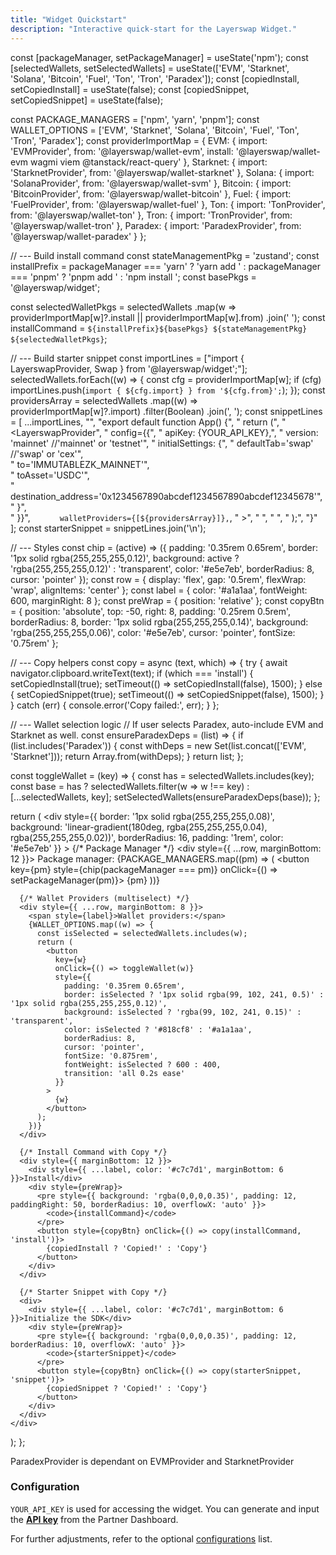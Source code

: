 ```yaml
---
title: "Widget Quickstart"
description: "Interactive quick-start for the Layerswap Widget."
---
```


  const [packageManager, setPackageManager] = useState('npm');
  const [selectedWallets, setSelectedWallets] = useState(['EVM', 'Starknet', 'Solana', 'Bitcoin', 'Fuel', 'Ton', 'Tron', 'Paradex']);
  const [copiedInstall, setCopiedInstall] = useState(false);
  const [copiedSnippet, setCopiedSnippet] = useState(false);

  const PACKAGE_MANAGERS = ['npm', 'yarn', 'pnpm'];
  const WALLET_OPTIONS = ['EVM', 'Starknet', 'Solana', 'Bitcoin', 'Fuel', 'Ton', 'Tron', 'Paradex'];
  const providerImportMap = {
    EVM: { import: 'EVMProvider', from: '@layerswap/wallet-evm', install: '@layerswap/wallet-evm wagmi viem @tanstack/react-query' },
    Starknet: { import: 'StarknetProvider', from: '@layerswap/wallet-starknet' },
    Solana: { import: 'SolanaProvider', from: '@layerswap/wallet-svm' },
    Bitcoin: { import: 'BitcoinProvider', from: '@layerswap/wallet-bitcoin' },
    Fuel: { import: 'FuelProvider', from: '@layerswap/wallet-fuel' },
    Ton:  { import: 'TonProvider', from: '@layerswap/wallet-ton' },
    Tron: { import: 'TronProvider', from: '@layerswap/wallet-tron' },
    Paradex: { import: 'ParadexProvider', from: '@layerswap/wallet-paradex' }
  };

  // --- Build install command
  const stateManagementPkg = 'zustand';
  const installPrefix =
    packageManager === 'yarn' ? 'yarn add ' :
    packageManager === 'pnpm' ? 'pnpm add ' :
                                'npm install ';
  const basePkgs = '@layerswap/widget';

  const selectedWalletPkgs = selectedWallets
    .map(w => providerImportMap[w]?.install || providerImportMap[w].from)
    .join(' ');
  const installCommand = `${installPrefix}${basePkgs} ${stateManagementPkg} ${selectedWalletPkgs}`;

  // --- Build starter snippet
  const importLines = ["import { LayerswapProvider, Swap } from '@layerswap/widget';"];
  selectedWallets.forEach((w) => {
    const cfg = providerImportMap[w];
    if (cfg) importLines.push(`import { ${cfg.import} } from '${cfg.from}';`);
  });
  const providersArray = selectedWallets
    .map((w) => providerImportMap[w]?.import)
    .filter(Boolean)
    .join(', ');
  const snippetLines = [
    ...importLines,
    "",
    "export default function App() {",
    "  return (",
    "    <LayerswapProvider",
    "      config={{",
    "        apiKey: {YOUR_API_KEY},",
    "        version: 'mainnet' //'mainnet' or 'testnet'",
    "        initialSettings: {",
    "           defaultTab='swap' //'swap' or 'cex'",    
    "           to='IMMUTABLEZK_MAINNET'",    
    "           toAsset='USDC'",    
    "           destination_address='0x1234567890abcdef1234567890abcdef12345678'",    
    "        }",    
    "      }}",
    `      walletProviders={[${providersArray}]},`,
    "    >",
    "      <Swap />",
    "    </LayerswapProvider>",
    "  );",
    "}"
  ];
  const starterSnippet = snippetLines.join('\n');

  // --- Styles
  const chip = (active) => ({
    padding: '0.35rem 0.65rem',
    border: '1px solid rgba(255,255,255,0.12)',
    background: active ? 'rgba(255,255,255,0.12)' : 'transparent',
    color: '#e5e7eb',
    borderRadius: 8,
    cursor: 'pointer'
  });
  const row = { display: 'flex', gap: '0.5rem', flexWrap: 'wrap', alignItems: 'center' };
  const label = { color: '#a1a1aa', fontWeight: 600, marginRight: 8 };
  const preWrap = { position: 'relative' };
  const copyBtn = {
    position: 'absolute',
    top: -50,
    right: 8,
    padding: '0.25rem 0.5rem',
    borderRadius: 8,
    border: '1px solid rgba(255,255,255,0.14)',
    background: 'rgba(255,255,255,0.06)',
    color: '#e5e7eb',
    cursor: 'pointer',
    fontSize: '0.75rem'
  };

  // --- Copy helpers
  const copy = async (text, which) => {
    try {
      await navigator.clipboard.writeText(text);
      if (which === 'install') {
        setCopiedInstall(true);
        setTimeout(() => setCopiedInstall(false), 1500);
      } else {
        setCopiedSnippet(true);
        setTimeout(() => setCopiedSnippet(false), 1500);
      }
    } catch (err) {
      console.error('Copy failed:', err);
    }
  };

  // --- Wallet selection logic
  // If user selects Paradex, auto-include EVM and Starknet as well.
  const ensureParadexDeps = (list) => {
    if (list.includes('Paradex')) {
      const withDeps = new Set(list.concat(['EVM', 'Starknet']));
      return Array.from(withDeps);
    }
    return list;
  };

  const toggleWallet = (key) => {
    const has = selectedWallets.includes(key);
    const base = has ? selectedWallets.filter(w => w !== key) : [...selectedWallets, key];
    setSelectedWallets(ensureParadexDeps(base));
  };

  return (
    <div
      style={{
        border: '1px solid rgba(255,255,255,0.08)',
        background:
          'linear-gradient(180deg, rgba(255,255,255,0.04), rgba(255,255,255,0.02))',
        borderRadius: 16,
        padding: '1rem',
        color: '#e5e7eb'
      }}
    >
      {/* Package Manager */}
      <div style={{ ...row, marginBottom: 12 }}>
        <span style={label}>Package manager:</span>
        {PACKAGE_MANAGERS.map((pm) => (
          <button key={pm} style={chip(packageManager === pm)} onClick={() => setPackageManager(pm)}>
            {pm}
          </button>
        ))}
      </div>

      {/* Wallet Providers (multiselect) */}
      <div style={{ ...row, marginBottom: 8 }}>
        <span style={label}>Wallet providers:</span>
        {WALLET_OPTIONS.map((w) => {
          const isSelected = selectedWallets.includes(w);
          return (
            <button
              key={w}
              onClick={() => toggleWallet(w)}
              style={{
                padding: '0.35rem 0.65rem',
                border: isSelected ? '1px solid rgba(99, 102, 241, 0.5)' : '1px solid rgba(255,255,255,0.12)',
                background: isSelected ? 'rgba(99, 102, 241, 0.15)' : 'transparent',
                color: isSelected ? '#818cf8' : '#a1a1aa',
                borderRadius: 8,
                cursor: 'pointer',
                fontSize: '0.875rem',
                fontWeight: isSelected ? 600 : 400,
                transition: 'all 0.2s ease'
              }}
            >
              {w}
            </button>
          );
        })}
      </div>

      {/* Install Command with Copy */}
      <div style={{ marginBottom: 12 }}>
        <div style={{ ...label, color: '#c7c7d1', marginBottom: 6 }}>Install</div>
        <div style={preWrap}>
          <pre style={{ background: 'rgba(0,0,0,0.35)', padding: 12, paddingRight: 50, borderRadius: 10, overflowX: 'auto' }}>
            <code>{installCommand}</code>
          </pre>
          <button style={copyBtn} onClick={() => copy(installCommand, 'install')}>
            {copiedInstall ? 'Copied!' : 'Copy'}
          </button>
        </div>
      </div>

      {/* Starter Snippet with Copy */}
      <div>
        <div style={{ ...label, color: '#c7c7d1', marginBottom: 6 }}>Initialize the SDK</div>
        <div style={preWrap}>
          <pre style={{ background: 'rgba(0,0,0,0.35)', padding: 12, borderRadius: 10, overflowX: 'auto' }}>
            <code>{starterSnippet}</code>
          </pre>
          <button style={copyBtn} onClick={() => copy(starterSnippet, 'snippet')}>
            {copiedSnippet ? 'Copied!' : 'Copy'}
          </button>
        </div>
      </div>
    </div>
  );
};

<QuickstartEmbed />
<Note>ParadexProvider is dependant on EVMProvider and StarknetProvider</Note>

### Configuration

`YOUR_API_KEY` is used for accessing the widget. You can generate and input the [**API key**](/api-reference/api-keys) from the Partner Dashboard.

For further adjustments, refer to the optional [configurations](/integration/UI/Configurations) list.